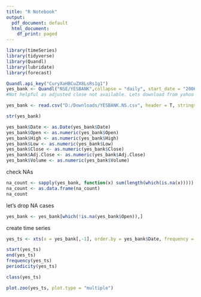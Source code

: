 ```yaml
---
title: "R Notebook"
output:
  pdf_document: default
  html_document:
    df_print: paged
---
```


```r
library(timeSeries)
library(tidyverse)
library(Quandl)
library(lubridate)
library(forecast)

```
```r
Quandl.api_key("CuryXaHBCuZX8LsRs1g1")
yes_bank <- Quandl("NSE/YESBANK",collapse = "daily", start_date = "2006-01-01", type="raw")
#Not helpful as adjusted close not available. Lets download from yahoo fiannce
```

```r
yes_bank <- read.csv("D:/Downloads/YESBANK.NS.csv", header = T, stringsAsFactors = F, check.names = T)
```

```r
str(yes_bank)
```
```r
yes_bank$Date <- as.Date(yes_bank$Date)
yes_bank$Open <- as.numeric(yes_bank$Open)
yes_bank$High <- as.numeric(yes_bank$High)
yes_bank$Low <- as.numeric(yes_bank$Low)
yes_bank$Close <- as.numeric(yes_bank$Close)
yes_bank$Adj.Close <- as.numeric(yes_bank$Adj.Close)
yes_bank$Volume <- as.numeric(yes_bank$Volume)

```
check NAs
```r
na_count <- sapply(yes_bank, function(x) sum(length(which(is.na(x)))))
na_count <- as.data.frame(na_count)
na_count

```
let's drop NA cases

```r
yes_bank <- yes_bank[which(!is.na(yes_bank$Open)),]

```

create time series 
```r
yes_ts <- xts(x = yes_bank[,-1], order.by = yes_bank$Date, frequency = 1)

start(yes_ts)
end(yes_ts)
frequency(yes_ts)
periodicity(yes_ts)

class(yes_ts)

```

```r
plot.zoo(yes_ts, plot.type = "multiple")

```

